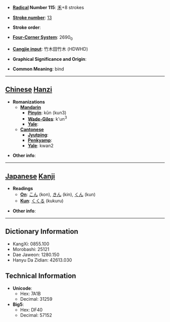 * '''[[Wiktionary:Chinese radical index| Radical]] Number 115''': [[Wiktionary:Chinese radical index 禾|禾]]+8 strokes

* '''[[Wiktionary:Chinese total strokes index|Stroke number]]''': [[Wiktionary:Chinese total strokes index 13|13]]

* '''Stroke order''': 

* '''[[Wiktionary:Chinese four corner index|Four-Corner System]]''': 2690<sub>0</sub>

* '''[[Wiktionary:Chinese Cangjie index|Cangjie input]]''': 竹木田竹木 (HDWHD)

* '''Graphical Significance and Origin''': 

* '''Common Meaning''': bind

----

== [[Chinese]] [[Hanzi]] ==

* '''Romanizations'''
** '''[[Mandarin]]'''
*** '''[[Pinyin]]''': kǔn (kun3)
*** '''[[Wade-Giles]]''': k'un<sup>3</sup>
*** '''[[Yale]]''': 
** '''[[Cantonese]]'''
*** '''[[Jyutping]]''':
*** '''[[Penkyamp]]''': 
*** '''[[Yale]]''': kwan2

* '''Other info''': 

----

== [[Japanese]] [[Kanji]] ==

* '''Readings'''
** '''[[On]]''': [[こん]] (kon), [[きん]] (kin), [[くん]] (kun)
** '''[[Kun]]''': [[くくる]] (kukuru)

* '''Other info''':  

----

== Dictionary Information ==

* KangXi: 0855.100
* Morobashi: 25121
* Dae Jaweon: 1280.150
* Hanyu Da Zidian: 42613.030

== Technical Information ==

* '''Unicode''':
** Hex: 7A1B
** Decimal: 31259
* '''Big5''':
** Hex: DF40
** Decimal: 57152